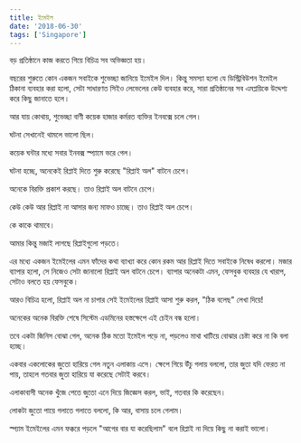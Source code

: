 ```yaml
---
title: ইমেইল
date: '2018-06-30'
tags: ['Singapore']
---
```


বড় প্রতিষ্ঠানে কাজ করতে গিয়ে বিচিত্র সব অভিজ্ঞতা হয়।

বছরের শুরুতে কোন একজন সবাইকে শুভেচ্ছা জানিয়ে ইমেইল দিল। কিন্তু সমস্যা হলো যে ডিস্ট্রিবিউশন ইমেইল ঠিকানা ব্যবহার করা হলো, সেটা সাধারণত সিইও লেভেলের কেউ ব্যবহার করে, সারা প্রতিষ্ঠানের সব এমপ্লয়িকে উদ্দেশ্য করে কিছু জানাতে হলে।

আর যায় কোথায়, শুভেচ্ছা বাণী কয়েক হাজার কর্মরত ব্যক্তির ইনবক্সে চলে গেল।

ঘটনা সেখানেই থামলে ভালো ছিল।

কয়েক ঘন্টার মধ্যে সবার ইনবক্স স্প্যামে ভরে গেল।

ঘটনা হচ্ছে, অনেকেই রিপ্লাই দিতে শুরু করেছে "রিপ্লাই অল" বাটনে চেপে।

অনেকে বিরক্তি প্রকাশ করছে। তাও রিপ্লাই অল বাটনে চেপে।

কেউ কেউ আর রিপ্লাই না আসার জন্য মাফও চাচ্ছে। তাও রিপ্লাই অল চেপে।

কে কাকে থামাবে।

আমার কিন্তু মজাই লাগছে রিপ্লাইগুলো পড়তে।

এর মধ্যে একজন ইমেইলের এমন ফাঁদের কথা ব্যাখ্যা করে কোন রকম আর রিপ্লাই দিতে সবাইকে নিষেধ করলো। মজার ব্যাপার হলো, সে নিজেও সেটা জানালো রিপ্লাই অল বাটনে চেপে। ব্যাপার অনেকটা এমন, ফেসবুক ব্যবহার যে খারাপ, সেটাও বলতে হয় ফেসবুকে।

আরও বিচিত্র হলো, রিপ্লাই অল না চাপার সেই ইমেইলের রিপ্লাই আসা শুরু করল, "ঠিক বলেছ" লেখা দিয়ে!

অনেকের অনেক বিরক্তি শেষে সিস্টেম এডমিনের হস্তক্ষেপে এই চেইন বন্ধ হলো।

তবে একটা জিনিস বোঝা গেল, অনেক ঠিক মতো ইমেইল পড়ে না, পড়লেও মাথা খাটিয়ে বোঝার চেষ্টা করে না কি বলা হচ্ছে।

একবার একলোকের জুতো হারিয়ে গেল নতুন এলাকায় এসে। ক্ষেপে গিয়ে উঁচু গলায় বললো, তার জুতা যদি ফেরত না পায়, তাহলে গতবার জুতা হারিয়ে যা করেছে সেটাই করবে।

এলাকাবাসী অনেক খুঁজে পেতে জুতো এনে দিয়ে জিজ্ঞেস করল, ভাই, গতবার কি করেছেন।

লোকটা জুতো পায়ে গলাতে গলাতে বললো, কি আর, বাসায় চলে গেলাম।

স্প্যাম ইমেইলের এমন ফক্করে পড়লে "আগের বার যা করেছিলাম" বলে রিপ্লাই না দিয়ে কিছু না করাই ভালো।